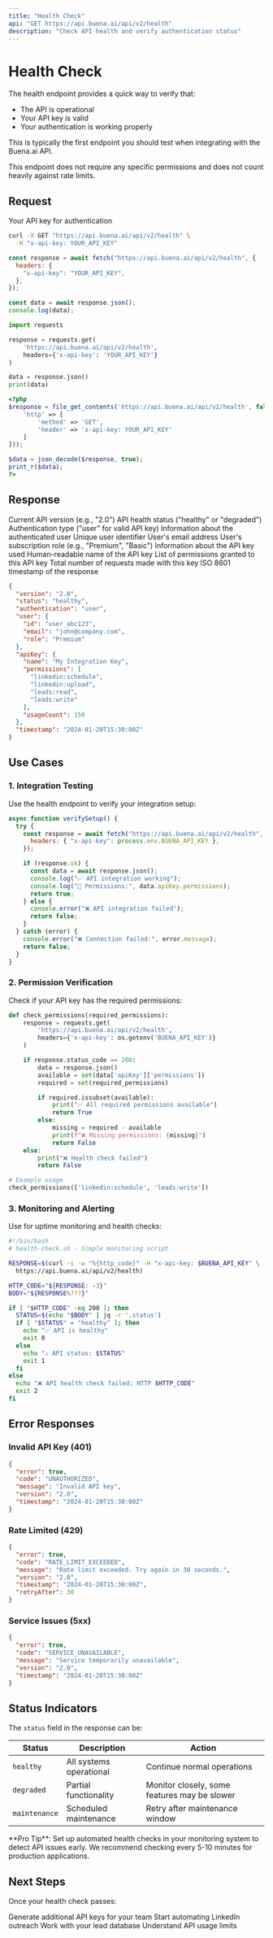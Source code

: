 ```yaml
---
title: "Health Check"
api: "GET https://api.buena.ai/api/v2/health"
description: "Check API health and verify authentication status"
---
```


# Health Check

The health endpoint provides a quick way to verify that:

- The API is operational
- Your API key is valid
- Your authentication is working properly

This is typically the first endpoint you should test when integrating with the Buena.ai API.

<Note>
  This endpoint does not require any specific permissions and does not count
  heavily against rate limits.
</Note>

## Request

<ParamField header="x-api-key" type="string" required>
  Your API key for authentication
</ParamField>

<CodeGroup>

```bash cURL
curl -X GET "https://api.buena.ai/api/v2/health" \
  -H "x-api-key: YOUR_API_KEY"
```

```javascript JavaScript
const response = await fetch("https://api.buena.ai/api/v2/health", {
  headers: {
    "x-api-key": "YOUR_API_KEY",
  },
});

const data = await response.json();
console.log(data);
```

```python Python
import requests

response = requests.get(
    'https://api.buena.ai/api/v2/health',
    headers={'x-api-key': 'YOUR_API_KEY'}
)

data = response.json()
print(data)
```

```php PHP
<?php
$response = file_get_contents('https://api.buena.ai/api/v2/health', false, stream_context_create([
    'http' => [
        'method' => 'GET',
        'header' => 'x-api-key: YOUR_API_KEY'
    ]
]));

$data = json_decode($response, true);
print_r($data);
?>
```

</CodeGroup>

## Response

<ResponseField name="version" type="string">
  Current API version (e.g., "2.0")
</ResponseField>

<ResponseField name="status" type="string">
  API health status ("healthy" or "degraded")
</ResponseField>

<ResponseField name="authentication" type="string">
  Authentication type ("user" for valid API key)
</ResponseField>

<ResponseField name="user" type="object">
  Information about the authenticated user
  <Expandable title="User Properties">
    <ResponseField name="id" type="string">
      Unique user identifier
    </ResponseField>
    <ResponseField name="email" type="string">
      User's email address
    </ResponseField>
    <ResponseField name="role" type="string">
      User's subscription role (e.g., "Premium", "Basic")
    </ResponseField>
  </Expandable>
</ResponseField>

<ResponseField name="apiKey" type="object">
  Information about the API key used
  <Expandable title="API Key Properties">
    <ResponseField name="name" type="string">
      Human-readable name of the API key
    </ResponseField>
    <ResponseField name="permissions" type="array">
      List of permissions granted to this API key
    </ResponseField>
    <ResponseField name="usageCount" type="number">
      Total number of requests made with this key
    </ResponseField>
  </Expandable>
</ResponseField>

<ResponseField name="timestamp" type="string">
  ISO 8601 timestamp of the response
</ResponseField>

<ResponseExample>

```json Response
{
  "version": "2.0",
  "status": "healthy",
  "authentication": "user",
  "user": {
    "id": "user_abc123",
    "email": "john@company.com",
    "role": "Premium"
  },
  "apiKey": {
    "name": "My Integration Key",
    "permissions": [
      "linkedin:schedule",
      "linkedin:upload",
      "leads:read",
      "leads:write"
    ],
    "usageCount": 150
  },
  "timestamp": "2024-01-20T15:30:00Z"
}
```

</ResponseExample>

## Use Cases

### 1. Integration Testing

Use the health endpoint to verify your integration setup:

```javascript
async function verifySetup() {
  try {
    const response = await fetch("https://api.buena.ai/api/v2/health", {
      headers: { "x-api-key": process.env.BUENA_API_KEY },
    });

    if (response.ok) {
      const data = await response.json();
      console.log("✅ API integration working");
      console.log("📝 Permissions:", data.apiKey.permissions);
      return true;
    } else {
      console.error("❌ API integration failed");
      return false;
    }
  } catch (error) {
    console.error("❌ Connection failed:", error.message);
    return false;
  }
}
```

### 2. Permission Verification

Check if your API key has the required permissions:

```python
def check_permissions(required_permissions):
    response = requests.get(
        'https://api.buena.ai/api/v2/health',
        headers={'x-api-key': os.getenv('BUENA_API_KEY')}
    )

    if response.status_code == 200:
        data = response.json()
        available = set(data['apiKey']['permissions'])
        required = set(required_permissions)

        if required.issubset(available):
            print("✅ All required permissions available")
            return True
        else:
            missing = required - available
            print(f"❌ Missing permissions: {missing}")
            return False
    else:
        print("❌ Health check failed")
        return False

# Example usage
check_permissions(['linkedin:schedule', 'leads:write'])
```

### 3. Monitoring and Alerting

Use for uptime monitoring and health checks:

```bash
#!/bin/bash
# health-check.sh - Simple monitoring script

RESPONSE=$(curl -s -w "%{http_code}" -H "x-api-key: $BUENA_API_KEY" \
  https://api.buena.ai/api/v2/health)

HTTP_CODE="${RESPONSE: -3}"
BODY="${RESPONSE%???}"

if [ "$HTTP_CODE" -eq 200 ]; then
  STATUS=$(echo "$BODY" | jq -r '.status')
  if [ "$STATUS" = "healthy" ]; then
    echo "✅ API is healthy"
    exit 0
  else
    echo "⚠️ API status: $STATUS"
    exit 1
  fi
else
  echo "❌ API health check failed: HTTP $HTTP_CODE"
  exit 2
fi
```

## Error Responses

### Invalid API Key (401)

```json
{
  "error": true,
  "code": "UNAUTHORIZED",
  "message": "Invalid API key",
  "version": "2.0",
  "timestamp": "2024-01-20T15:30:00Z"
}
```

### Rate Limited (429)

```json
{
  "error": true,
  "code": "RATE_LIMIT_EXCEEDED",
  "message": "Rate limit exceeded. Try again in 30 seconds.",
  "version": "2.0",
  "timestamp": "2024-01-20T15:30:00Z",
  "retryAfter": 30
}
```

### Service Issues (5xx)

```json
{
  "error": true,
  "code": "SERVICE_UNAVAILABLE",
  "message": "Service temporarily unavailable",
  "version": "2.0",
  "timestamp": "2024-01-20T15:30:00Z"
}
```

## Status Indicators

The `status` field in the response can be:

| Status        | Description             | Action                                       |
| ------------- | ----------------------- | -------------------------------------------- |
| `healthy`     | All systems operational | Continue normal operations                   |
| `degraded`    | Partial functionality   | Monitor closely, some features may be slower |
| `maintenance` | Scheduled maintenance   | Retry after maintenance window               |

<Tip>
  **Pro Tip**: Set up automated health checks in your monitoring system to
  detect API issues early. We recommend checking every 5-10 minutes for
  production applications.
</Tip>

## Next Steps

Once your health check passes:

<CardGroup cols={2}>
  <Card title="Create API Keys" icon="key" href="/api-reference/keys/create">
    Generate additional API keys for your team
  </Card>
  <Card
    title="Schedule LinkedIn Actions"
    icon="linkedin"
    href="/api-reference/linkedin/schedule-action"
  >
    Start automating LinkedIn outreach
  </Card>
  <Card title="Manage Leads" icon="users" href="/api-reference/leads/list">
    Work with your lead database
  </Card>
  <Card title="Check Rate Limits" icon="clock" href="/rate-limits">
    Understand API usage limits
  </Card>
</CardGroup>
